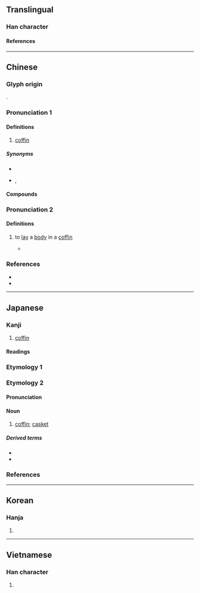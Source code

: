 {{character info}}
==Translingual==

===Han character===
{{Han char|rn=75|rad=木|as=08|sn=12|four=43977|canj=DJRR|ids=⿰木官}}

====References====
{{Han ref|kx=0535.040|dkj=14993|dj=0922.230|hdz=21238.090|uh=68FA}}

----

==Chinese==
{{zh-forms|alt=栕,𣑄}}

===Glyph origin===
{{Han etym}}
{{Han compound|木|官|ls=psc|c1=s|c2=p}}.

===Pronunciation 1===
{{zh-pron
|m=guān
|m-s=guan1
|dg=гуан1
|c=gun1
|c-t=
|g=guon1
|h=pfs=kôn;gd=guon1
|j=guan1
|mb=guíng
|md=guăng
|mn=koan/koaⁿ
|mn_note=koan - literary; koaⁿ - vernacular
|mn-t=guan1
|w=1kuoe
|x=gonn1
|mc=1
|oc=1
|ma=
|cat=n
}}

====Definitions====
{{zh-hanzi}}

# {{zh-no-solo}} [[coffin]]

=====Synonyms=====
{{zh-dial|棺材}}
* {{zh-l|壽棺}}
* {{q|Min Nan}} {{zh-l|杉板}}, {{zh-l|薄板仔}}

====Compounds====
{{zh-der|棺材|棺槨|棺木|封棺|大劈棺|懸棺葬|沒底棺材|棺材瓤子|石棺|棺柩|棺材板|棺材本|瓦棺篆鼎|桐棺三寸|棺材楦子|棺罩|棺材座子|糊假棺|蓋棺論定|金棺|進棺材|老棺材|蓋棺事定}}

===Pronunciation 2===
{{zh-pron
|m=guān,guàn
|mc=2
|oc=n,2
|cat=v
}}

====Definitions====
{{zh-hanzi}}

# {{zh-o}} to [[lay]] a [[body]] in a [[coffin]]
#* {{zh-x|為 其 所 得 者，棺 而 出 之。|ref=Zuozhuan}}

===References===
* {{R:yue:Hanzi}}
* {{R:twedu|A01952}}

----

==Japanese==

===Kanji===
{{ja-kanji|grade=c|rs=木08}}

# [[coffin]]

====Readings====
{{ja-readings
|goon=かん<くわん
|kanon=かん<くわん
|kun=ひつぎ-
}}

===Etymology 1===
{{ja-kanjitab|ひつぎ|yomi=k}}
{{ja-see|ひつぎ}}

===Etymology 2===
{{ja-kanjitab|かん|yomi=o}}

====Pronunciation====
{{ja-pron|かん|y=o|acc=1|acc_ref=DJR}}

====Noun====
{{ja-noun|かん|hhira=くわん}}

# [[coffin]]; [[casket]]

=====Derived terms=====
* {{ja-r|棺を蓋う|かん を おお.う}}
* {{ja-r|棺を蓋いて事定まる|かん を おおいて こと さだまる}}

===References===
<references/>

----

==Korean==

===Hanja===
{{ko-hanja-search}}
{{ko-hanja|널|관}}

# {{hanja form of|관|coffin}}

----

==Vietnamese==

===Han character===
{{vi-readings|rs=木08|reading=quan}}

# {{rfdef|vi|sort=木08}}